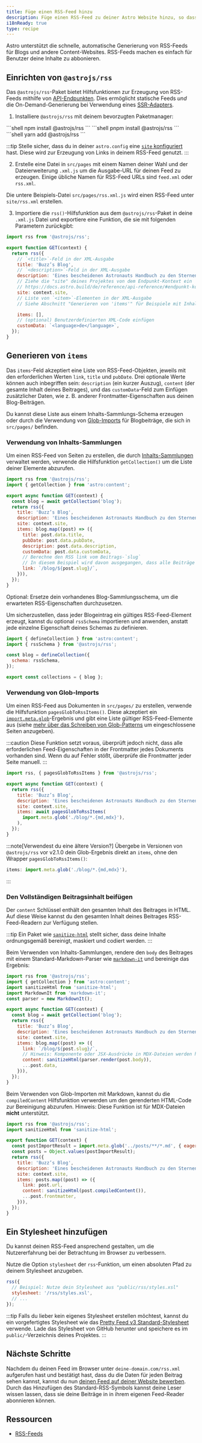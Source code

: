 ```yaml
---
title: Füge einen RSS-Feed hinzu
description: Füge einen RSS-Feed zu deiner Astro Website hinzu, so dass Benutzer deine Inhalte abonnieren können.
i18nReady: true
type: recipe
---
```


Astro unterstützt die schnelle, automatische Generierung von RSS-Feeds für Blogs und andere Content-Websites. RSS-Feeds machen es einfach für Benutzer deine Inhalte zu abbonieren.

## Einrichten von `@astrojs/rss`

Das `@astrojs/rss`-Paket bietet Hilfsfunktionen zur Erzeugung von RSS-Feeds mithilfe von [API-Endpunkten](/de/core-concepts/astro-pages/#nicht-html-seiten). Dies ermöglicht statische Feeds _und_ die On-Demand-Generierung bei Verwendung eines [SSR-Adapters](/de/guides/server-side-rendering/#ssr-in-deinem-projekt-aktivieren).

1. Installiere `@astrojs/rss` mit deinem bevorzugten Paketmanager:

<PackageManagerTabs>
  <Fragment slot="npm">
  ```shell
  npm install @astrojs/rss
  ```
  </Fragment>
  <Fragment slot="pnpm">
  ```shell
  pnpm install @astrojs/rss
  ```
  </Fragment>
  <Fragment slot="yarn">
  ```shell
  yarn add @astrojs/rss
  ```
  </Fragment>
</PackageManagerTabs>

:::tip
Stelle sicher, dass du in deiner `astro.config` eine [`site` konfiguriert](/de/reference/configuration-reference/#site) hast. Diese wird zur Erzeugung von Links in deinem RSS-Feed genutzt.
:::

2. Erstelle eine Datei in `src/pages` mit einem Namen deiner Wahl und der Dateierweiterung `.xml.js` um die Ausgabe-URL für deinen Feed zu erzeugen. Einige übliche Namen für RSS-Feed URLs sind `feed.xml` oder `rss.xml`.

Die untere Beispiels-Datei `src/pages/rss.xml.js` wird einen RSS-Feed unter `site/rss.xml` erstellen.

3. Importiere die `rss()`-Hilfsfunktion aus dem `@astrojs/rss`-Paket in deine `.xml.js`  Datei und exportiere eine Funktion, die sie mit folgenden Parametern zurückgibt:

```js title="src/pages/rss.xml.js"
import rss from '@astrojs/rss';

export function GET(context) {
  return rss({
    // `<title>`-Feld in der XML-Ausgabe
    title: 'Buzz’s Blog',
    // `<description>`-Feld in der XML-Ausgabe
    description: 'Eines bescheidenen Astronauts Handbuch zu den Sternen',
    // Ziehe die "site" deines Projektes von dem Endpunkt-Kontext ein
    // https://docs.astro.build/de/reference/api-reference/#endpunkt-kontext
    site: context.site,
    // Liste von `<item>`-Elementen in der XML-Ausgabe
    // Siehe Abschnitt "Generieren von 'items'" für Beispiele mit Inhalts-Sammlungen und Glob-Imports

    items: [],
    // (optional) Benutzerdefinierten XML-Code einfügen
    customData: `<language>de</language>`,
  });
}
```

## Generieren von `items`

Das `items`-Feld akzeptiert eine Liste von RSS-Feed-Objekten, jeweils mit den erforderlichen Werten `link`, `title` und `pubDate`. Drei optionale Werte können auch inbegriffen sein: `description` (ein kurzer Auszug), `content` (der gesamte Inhalt deines Beitrages), und das `customData`-Feld zum Einfügen zusätzlicher Daten, wie z. B. anderer Frontmatter-Eigenschaften aus deinen Blog-Beiträgen.

Du kannst diese Liste aus einem Inhalts-Sammlungs-Schema erzeugen oder durch die Verwendung von [Glob-Imports](/de/guides/imports/#astroglob) für Blogbeiträge, die sich in `src/pages/` befinden.

### Verwendung von Inhalts-Sammlungen

Um einen RSS-Feed von Seiten zu erstellen, die durch [Inhalts-Sammlungen](/de/guides/content-collections/) verwaltet werden, verwende die Hilfsfunktion `getCollection()` um die Liste deiner Elemente abzurufen.

```js title="src/pages/rss.xml.js" "items:" "const blog = await getCollection('blog');"
import rss from '@astrojs/rss';
import { getCollection } from 'astro:content';

export async function GET(context) {
  const blog = await getCollection('blog');
  return rss({
    title: 'Buzz’s Blog',
    description: 'Eines bescheidenen Astronauts Handbuch zu den Sternen',
    site: context.site,
    items: blog.map((post) => ({
      title: post.data.title,
      pubDate: post.data.pubDate,
      description: post.data.description,
      customData: post.data.customData,
      // Berechne den RSS link vom Beitrags-`slug`
      // In diesem Beispiel wird davon ausgegangen, dass alle Beiträge als `/blog/[slug]`-Routen gerendert werden
      link: `/blog/${post.slug}/`,
    })),
  });
}
```

Optional: Ersetze dein vorhandenes Blog-Sammlungsschema, um die erwarteten RSS-Eigenschaften durchzusetzen.

Um sicherzustellen, dass jeder Blogeintrag ein gültiges RSS-Feed-Element erzeugt, kannst du optional `rssSchema` importieren und anwenden, anstatt jede einzelne Eigenschaft deines Schemas zu definieren.

```js title="src/content/config.ts" "rssSchema"
import { defineCollection } from 'astro:content';
import { rssSchema } from '@astrojs/rss';

const blog = defineCollection({
  schema: rssSchema,
});

export const collections = { blog };
```

### Verwendung von Glob-Imports

<Since v="2.1.0" pkg="@astrojs/rss" />

Um einen RSS-Feed aus Dokumenten in `src/pages/` zu erstellen, verwende die Hilfsfunktion `pagesGlobToRssItems()`. Diese akzeptiert ein [`import.meta.glob`](https://vitejs.dev/guide/features.html#glob-import)-Ergebnis und gibt eine Liste gültiger RSS-Feed-Elemente aus (siehe [mehr über das Schreiben von Glob-Patterns](/de/guides/imports/#glob-patterns) um eingeschlossene Seiten anzugeben).

:::caution
Diese Funktion setzt voraus, überprüft jedoch nicht, dass alle erforderlichen Feed-Eigenschaften in der Frontmatter jedes Dokuments vorhanden sind. Wenn du auf Fehler stößt, überprüfe die Frontmatter jeder Seite manuell.
:::

```js title="src/pages/rss.xml.js" "pagesGlobToRssItems" "await pagesGlobToRssItems("
import rss, { pagesGlobToRssItems } from '@astrojs/rss';

export async function GET(context) {
  return rss({
    title: 'Buzz’s Blog',
    description: 'Eines bescheidenen Astronauts Handbuch zu den Sternen',
    site: context.site,
    items: await pagesGlobToRssItems(
      import.meta.glob('./blog/*.{md,mdx}'),
    ),
  });
}
```

:::note[Verwendest du eine ältere Version?]
Übergebe in Versionen von `@astrojs/rss` vor v2.1.0 dein Glob-Ergebnis direkt an `items`, ohne den Wrapper `pagesGlobToRssItems()`:
```js
items: import.meta.glob('./blog/*.{md,mdx}'),
```
:::

### Den Vollständigen Beitragsinhalt beifügen

<Since v="1.6.14" />

Der `content` Schlüssel enthält den gesamten Inhalt des Beitrages in HTML. Auf diese Weise kannst du den gesamten Inhalt deines Beitrages RSS-Feed-Readern zur Verfügung stellen.

:::tip
Ein Paket wie [`sanitize-html`](https://www.npmjs.com/package/sanitize-html) stellt sicher, dass deine Inhalte ordnungsgemäß bereinigt, maskiert und codiert werden.
:::


Beim Verwenden von Inhalts-Sammlungen, rendere den `body` des Beitrages mit einem Standard-Markdown-Parser wie [`markdown-it`](https://github.com/markdown-it/markdown-it) und bereinige das Ergebnis:

```js title="src/pages/rss.xml.js" ins={3, 4, 5, 16}
import rss from '@astrojs/rss';
import { getCollection } from 'astro:content';
import sanitizeHtml from 'sanitize-html';
import MarkdownIt from 'markdown-it';
const parser = new MarkdownIt();

export async function GET(context) {
  const blog = await getCollection('blog');
  return rss({
    title: 'Buzz’s Blog',
    description: 'Eines bescheidenen Astronauts Handbuch zu den Sternen',
    site: context.site,
    items: blog.map((post) => ({
      link: `/blog/${post.slug}/`,
      // Hinweis: Komponente oder JSX-Ausdrücke in MDX-Dateien werden hierdurch nicht verarbeitet.
      content: sanitizeHtml(parser.render(post.body)),
      ...post.data,
    })),
  });
}
```

Beim Verwenden von Glob-Importen mit Markdown, kannst du die `compiledContent` Hilfsfunktion verwerden um den gerenderten HTML-Code zur Bereinigung abzurufen. Hinweis: Diese Funktion ist für MDX-Dateien **nicht** unterstützt.

```js title="src/pages/rss.xml.js" ins={2, 13}
import rss from '@astrojs/rss';
import sanitizeHtml from 'sanitize-html';

export function GET(context) {
  const postImportResult = import.meta.glob('../posts/**/*.md', { eager: true }); 
  const posts = Object.values(postImportResult);
  return rss({
    title: 'Buzz’s Blog',
    description: 'Eines bescheidenen Astronauts Handbuch zu den Sternen',
    site: context.site,
    items: posts.map((post) => ({
      link: post.url,
      content: sanitizeHtml(post.compiledContent()),
      ...post.frontmatter,
    })),
  });
}
```

## Ein Stylesheet hinzufügen

Du kannst deinen RSS-Feed ansprechend gestalten, um die Nutzererfahrung bei der Betrachtung im Browser zu verbessern.

Nutze die Option `stylesheet` der `rss`-Funktion, um einen absoluten Pfad zu deinem Stylesheet anzugeben.

```js
rss({
  // Beispiel: Nutze dein Stylesheet aus "public/rss/styles.xsl"
  stylesheet: '/rss/styles.xsl',
  // ...
});
```

:::tip
Falls du lieber kein eigenes Stylesheet erstellen möchtest, kannst du ein vorgefertigtes Stylesheet wie das [Pretty Feed v3 Standard-Stylesheet](https://github.com/genmon/aboutfeeds/blob/main/tools/pretty-feed-v3.xsl) verwende. Lade das Stylesheet von GitHub herunter und speichere es im `public/`-Verzeichnis deines Projektes.
:::


## Nächste Schritte

Nachdem du deinen Feed im Browser unter `deine-domain.com/rss.xml` aufgerufen hast und bestätigt hast, dass du die Daten für jeden Beitrag sehen kannst, kannst du nun [deinen Feed auf deiner Website bewerben](https://medium.com/samsung-internet-dev/add-rss-feeds-to-your-website-to-keep-your-core-readers-engaged-3179dca9c91e#:~:text=com/~deno%2Drss-,Advertising%20your%20RSS%20feed,-Now%20you%20have). Durch das Hinzufügen des Standard-RSS-Symbols kannst deine Leser wissen lassen, dass sie deine Beiträge in in ihrem eigenen Feed-Reader abonnieren können.

## Ressourcen
* [RSS-Feeds](https://aboutfeeds.com/)
